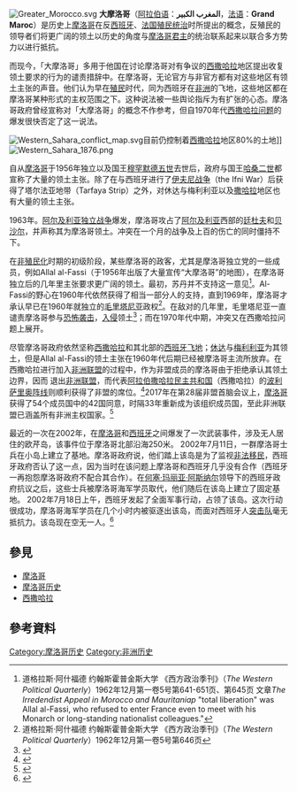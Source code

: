 [[File:Greater_Morocco.svg|right]]
'''大摩洛哥'''（[[阿拉伯语|阿拉伯语]]：'''المغرب الكبير'''，[[法语|法语]]：'''Grand Maroc'''）是历史上[[摩洛哥|摩洛哥]]在反[[西班牙|西班牙]]、[[法国|法国]][[殖民统治|殖民统治]]时所提出的概念，反殖民的领导者们将更广阔的领土以历史的角度与[[摩洛哥君主|摩洛哥君主]]的统治联系起来以联合多方势力以进行抵抗。

而现今，「大摩洛哥」多用于他国在讨论摩洛哥对有争议的[[西撒哈拉|西撒哈拉]]地区提出收复领土要求的行为的谴责措辞中。在摩洛哥，无论官方与非官方都有对这些地区有领土主张的声音。他们认为早在[[殖民|殖民]]时代，同为西班牙在[[非洲|非洲]]的飞地，这些地区都在摩洛哥某种形式的主权范围之下。这种说法被一些舆论指斥为有扩张的心态。摩洛哥政府曾经宣称对「大摩洛哥」的概念不作参考，但自1970年代[[西撒哈拉问题|西撒哈拉问题]]的爆发很快否定了这一说法。

[[File:Western_Sahara_conflict_map.svg|thumb]]目前仍控制着[[西撒哈拉|西撒哈拉]]地区80%的土地]]
[[File:Western_Sahara_1876.png|thumb]]

自从[[摩洛哥|摩洛哥]]于1956年独立以及国王[[穆罕默德五世_(摩洛哥)|穆罕默德五世]]去世后，政府与国王[[哈桑二世_(摩洛哥)|哈桑二世]]都宣称了大量的领土主张。除了在与西班牙进行了[[伊夫尼战争|伊夫尼战争]]（the Ifni War）后获得了塔尔法亚地带（Tarfaya Strip）之外，对休达与梅利利亚以及[[撒哈拉|撒哈拉]]地区也有大量的领土主张。

1963年。[[阿尔及利亚独立战争|阿尔及利亚独立战争]]爆发，摩洛哥攻占了[[阿尔及利亚|阿尔及利亚]]西部的[[廷杜夫|廷杜夫]]和[[贝沙尔|贝沙尔]]，并声称其为摩洛哥领土。冲突在一个月的战争及上百的伤亡的同时僵持不下。

在[[非殖民化|非殖民化]]时期的初级阶段，某些摩洛哥的政客，尤其是摩洛哥独立党的一些成员，例如Allal al-Fassi（于1956年出版了大量宣传“大摩洛哥”的地图），在摩洛哥独立后的几年里主张要求更广阔的领土。最初，苏丹并不支持这一意见<ref>道格拉斯·阿什福德 约翰斯霍普金斯大学 《西方政治季刊》（''The Western Political Quarterly''）1962年12月第一卷5号第641-651页、第645页 文章''The Irredendist Appeal in Morocco and Mauritaniap'' "total liberation" was Allal al-Fassi, who refused to enter France even to meet with his Monarch or long-standing nationalist colleagues."{{en icon}}</ref>。Al-Fassi的野心在1960年代依然获得了相当一部分人的支持，直到1969年，摩洛哥才承认早已在1960年就独立的[[毛里塔尼亚|毛里塔尼亚]]政权<ref>道格拉斯·阿什福德 约翰斯霍普金斯大学 《西方政治季刊》（''The Western Political Quarterly''）1962年12月第一卷5号第646页{{en icon}}</ref>。在敌对的几年里，毛里塔尼亚一直谴责摩洛哥参与[[恐怖袭击|恐怖袭击]]，[[入侵|入侵]]领土<ref>{{cite news | title = Mauritania denuncia a Marruecos | url = http://hemeroteca.abcdesevilla.es/nav/Navigate.exe/hemeroteca/sevilla/abc.sevilla/1961/03/16/023.html | publisher = ABC Sevilla | date = 1961-03-16 | accessdate = 2010-05-14 | archive-date = 2011-08-17 | archive-url = https://web.archive.org/web/20110817200409/http://hemeroteca.abcdesevilla.es/nav/Navigate.exe/hemeroteca/sevilla/abc.sevilla/1961/03/16/023.html | dead-url = no }}{{es icon}}</ref>；而在1970年代中期，冲突又在西撒哈拉问题上展开。

尽管摩洛哥政府依然坚称[[西撒哈拉|西撒哈拉]]和其北部的[[西班牙主权地|西班牙飞地]]；[[休达|休达]]与[[梅利利亚|梅利利亚]]为其领土，但是Allal al-Fassi的领土主张在1960年代后期已经被摩洛哥主流所放弃。在西撒哈拉进行加入[[非洲联盟|非洲联盟]]的过程中，作为非盟成员的摩洛哥由于拒绝承认其领土边界，因而
退出[[非洲联盟|非洲联盟]]，而代表[[阿拉伯撒哈拉民主共和国|阿拉伯撒哈拉民主共和国]]（西撒哈拉）的[[波利萨里奥阵线|波利萨里奥阵线]]则顺利获得了非盟的席位。<ref>{{Cite web |url=http://www.wsahara.net/gmorocco.html |title=Greater Morocco |access-date=2010-06-23 |archive-date=2011-07-24 |archive-url=https://web.archive.org/web/20110724134916/http://www.wsahara.net/gmorocco.html |dead-url=no }}</ref>2017年在第28届非盟首脑会议上，[[摩洛哥|摩洛哥]]获得了54个成员国中的42国同意，时隔33年重新成为该组织成员国，至此非洲联盟已涵盖所有非洲主权国家。<ref name=toutiao>{{cite web|title=33年前怒退非盟的摩洛哥终于重新成为会员国|url=http://www.toutiao.com/i6381610219348165122/|publisher=头条新闻|accessdate=2017-01-31|archive-date=2021-11-12|archive-url=https://web.archive.org/web/20211112165645/https://www.toutiao.com/i6381610219348165122/|dead-url=no}}</ref>

最近的一次在2002年，在[[摩洛哥|摩洛哥]]和[[西班牙|西班牙]]之间爆发了一次武装事件，涉及无人居住的欧芹岛，该事件位于摩洛哥北部沿海250米。 2002年7月11日，一群摩洛哥士兵在小岛上建立了基地。摩洛哥政府说，他们踏上该岛是为了监视[[非法移民|非法移民]]，西班牙政府否认了这一点，因为当时在该问题上摩洛哥和西班牙几乎没有合作（西班牙一再抱怨摩洛哥政府不配合其合作）。在[[何塞·玛丽亚·阿斯纳尔|何塞·玛丽亚·阿斯纳尔]]领导下的西班牙政府抗议之后，这些士兵被摩洛哥海军学员取代，他们随后在该岛上建立了固定基地。 2002年7月18日上午，西班牙发起了全面军事行动，占领了该岛。这次行动很成功，摩洛哥海军学员在几个小时内被驱逐出该岛，而面对西班牙人[[突击队|突击队]]毫无抵抗力。该岛现在空无一人。<ref>{{cite news | url=https://www.independent.co.uk/news/world/europe/spain-and-morocco-agree-to-differ-over-perejil-185424.html | title=Spain and Morocco agree to differ over Perejil | work=The Independent | date=July 23, 2002 | accessdate=May 22, 2010 | last=Linnee | first=Susan | location=London | archive-date=2020-02-01 | archive-url=https://web.archive.org/web/20200201111556/https://www.independent.co.uk/news/world/europe/spain-and-morocco-agree-to-differ-over-perejil-185424.html | dead-url=no }}</ref>

== 參見 ==
* [[摩洛哥|摩洛哥]] 
* [[摩洛哥历史|摩洛哥历史]]
* [[西撒哈拉|西撒哈拉]]

== 參考資料 ==
{{reflist}}

{{民族統一主義}}
{{Pan-nationalist concepts}}
[[Category:摩洛哥历史|Category:摩洛哥历史]]
[[Category:非洲历史|Category:非洲历史]]